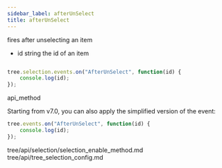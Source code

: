 ```yaml
---
sidebar_label: afterUnSelect
title: afterUnSelect
---
```



          


<Short>
 fires after unselecting an item



</Short>



- id    string  the id of an item




~~~js

tree.selection.events.on("AfterUnSelect", function(id) {
    console.log(id);
});

~~~
 api_method

<Descr>

Starting from v7.0, you can also apply the simplified version of the event:

~~~js
tree.events.on("AfterUnSelect", function(id) {
    console.log(id);
});
~~~


</Descr>


 
tree/api/selection/selection_enable_method.md
tree/api/tree_selection_config.md





